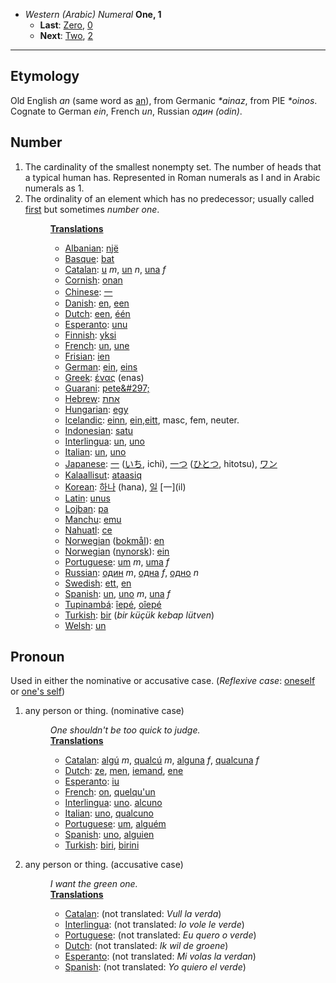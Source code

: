 *''Western (Arabic) Numeral'' '''One, 1'''
**'''Last''': [[Zero]], [[0]]
**'''Next''': [[Two]], [[2]]

----

== Etymology ==
Old English ''an'' (same word as [[an]]), from Germanic ''*ainaz'', from PIE ''*oinos''. Cognate to German ''ein'', French ''un'', Russian ''один'' ''(odin)''.


== Number ==
# The cardinality of the smallest nonempty set. The number of heads that a typical human has. Represented in Roman numerals as I and in Arabic numerals as 1. 
# The ordinality of an element which has no predecessor; usually called [[first]] but sometimes ''number one''.
#:'''[[Translation]]s'''
#:*[[Albanian]]: [[një]]
#:*[[Basque]]: [[bat]]
#:*[[Catalan]]: [[u]] ''m'', [[un]] ''n'', [[una]] ''f''
#:*[[Cornish]]: [[onan]]
#:*[[Chinese]]: [[一]]
#:*[[Danish]]: [[en]], [[een]]
#:*[[Dutch]]: [[een]], [[één]]
#:*[[Esperanto]]: [[unu]]
#:*[[Finnish]]: [[yksi]]
#:*[[French]]: [[un]], [[une]]
#:*[[Frisian]]: [[ien]]
#:*[[German]]: [[ein]], [[eins]]
#:*[[Greek]]: [[ένας]] (enas)
#:*[[Guarani]]: [[pete&#297;]]
#:*[[Hebrew]]: [[אחת]]
#:*[[Hungarian]]: [[egy]]
#:*[[Icelandic]]: [[einn]], [[ein]],[[eitt]], masc, fem, neuter.
#:*[[Indonesian]]: [[satu]]
#:*[[Interlingua]]: [[un]], [[uno]]
#:*[[Italian]]: [[un]], [[uno]]
#:*[[Japanese]]: [[一]] ([[いち]], ichi), [[一つ]] ([[ひとつ]], hitotsu), [[ワン]]
#:*[[Kalaallisut]]: [[ataasiq]]
#:*[[Korean]]: [[하나]] (hana), [[일]] [一](il)
#:*[[Latin]]: [[unus]]
#:*[[Lojban]]: [[pa]]
#:*[[Manchu]]: [[emu]]
#:*[[Nahuatl]]: [[ce]]
#:*[[Norwegian]] ([[bokmål]]): [[en]]
#:*[[Norwegian]] ([[nynorsk]]): [[ein]]
#:*[[Portuguese]]: [[um]] ''m'', [[uma]] ''f''
#:*[[Russian]]: [[один]] ''m'', [[одна]] ''f'', [[одно]] ''n''
#:*[[Swedish]]: [[ett]], [[en]]
#:*[[Spanish]]: [[un]], [[uno]] ''m'', [[una]] ''f''
#:*[[Tupinambá]]: [[îepé]], [[oîepé]]
#:*[[Turkish]]: [[bir]] (''bir küçük kebap lütven'')
#:*[[Welsh]]: [[un]]
== Pronoun ==
Used in either the nominative or accusative case. (''Reflexive case'': [[oneself]] or [[one's self]])
#any person or thing. (nominative case)
#:''One shouldn't be too quick to judge.''
#:'''[[Translation]]s'''
#:*[[Catalan]]: [[algú]] ''m'', [[qualcú]] ''m'', [[alguna]] ''f'', [[qualcuna]] ''f''
#:*[[Dutch]]: [[ze]], [[men]], [[iemand]], [[ene]]
#:*[[Esperanto]]: [[iu]]
#:*[[French]]: [[on]], [[quelqu'un]]
#:*[[Interlingua]]: [[uno]]. [[alcuno]]
#:*[[Italian]]: [[uno]], [[qualcuno]]
#:*[[Portuguese]]: [[um]], [[alguém]]
#:*[[Spanish]]: [[uno]], [[alguien]]
#:*[[Turkish]]: [[biri]], [[birini]]
#any person or thing. (accusative case)
#:''I want the green one.''
#:'''[[Translation]]s'''
#:*[[Catalan]]: (not translated: ''Vull la verda'')
#:*[[Interlingua]]: (not translated: ''Io vole le verde'')
#:*[[Portuguese]]: (not translated: ''Eu quero o verde'')
#:*[[Dutch]]:  (not translated: ''Ik wil de groene'')
#:*[[Esperanto]]:  (not translated: ''Mi volas la verdan'')
#:*[[Spanish]]:  (not translated: ''Yo quiero el verde'')